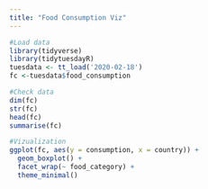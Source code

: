 ```yaml
---
title: "Food Consumption Viz"
---
```


```r
#Load data
library(tidyverse)
library(tidytuesdayR)
tuesdata <- tt_load('2020-02-18')
fc <-tuesdata$food_consumption
```

```r
#Check data
dim(fc)
str(fc)
head(fc)
summarise(fc)
```

```r
#Vizualization
ggplot(fc, aes(y = consumption, x = country)) + 
  geom_boxplot() + 
  facet_wrap(~ food_category) +
  theme_minimal()
```
